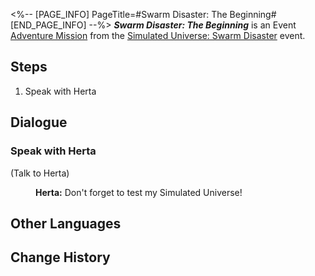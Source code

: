 <%-- [PAGE_INFO]
PageTitle=#Swarm Disaster: The Beginning#
[END_PAGE_INFO] --%>
{{Stub|Dialogue.}}
{{Mission Infobox
|id            = 8013104
|title         = 
|image         = <!--Mission Swarm Disaster The Beginning.png-->
|type          = Adventure
|event_name    = Simulated Universe: Swarm Disaster
|chapter       = 
|requirements  = {{cx}}<!--Hidden Mission ID 8013103--> completed
|summary       = <!--official mission summary from Fate's Atlas-->
|characters    = Herta; Trailblazer
|startLocation = [[Herta Space Station]] - [[Herta's Office]]
|world         = Herta Space Station
|area          = Herta's Office
|prev          = 
|next          = Swarm Disaster: Experimental Teaching (I)
|rewards       = Credit*5,000
}}
'''''Swarm Disaster: The Beginning''''' is an Event [[Adventure Mission]] from the [[Simulated Universe: Swarm Disaster]] event.

==Steps==
# Speak with Herta

<!--
==Gameplay Notes==

--><!--
==Trial Character==

-->
==Dialogue==
{{Stub Dialogue}}

===Speak with Herta{{subst:void|<!--801310401-->}}===
{{Mission Description|type=adventure|location=Herta's Office|Herta, Ruan Mei, Screwllum, and Stephen have joined forces to bring about the Simulated Universe's first major update! The geniuses added a substantial influx of fun content from all their various ideas. Stephen created some Audience Dice to add a bit more spice to this test. According to him, the dice hold "powers" connected to different Paths, and is conducive to ensuring that you meet with the Aeons. Honestly, though, it's hard to tell if he's actually investigating the Aeons... or just trying to make a game.}}
{{Dialogue Start}}


;(Talk to Herta)
:{{A|VO SideX sys2 herta 132.ogg}} '''Herta:''' Don't forget to test my Simulated Universe!
{{Dialogue End}}

==Other Languages==
{{Other Languages
|en   = Swarm Disaster: The Beginning
|zhs  = 寰宇蝗灾：开启
|zht  = 寰宇蝗災：開啟
|ja   = 宇宙の蝗害：始動
|ko   = 곤충 떼 재난: 시작
|es   = La Plaga: comienzo
|fr   = Le commencement du Désastre de l'Essaim
|ru   = Нашествие роя: Начало
|th   = หายนะแห่งมวลแมลง: การเริ่มต้น
|vi   = Thảm Họa Đàn Côn Trùng: Mở
|de   = Schwarmkatastrophe: Der Anfang
|id   = Bencana Swarm: Awal
|pt   = O Desastre do Enxame: O Início
}}

==Change History==
{{Change History|1.3}}
